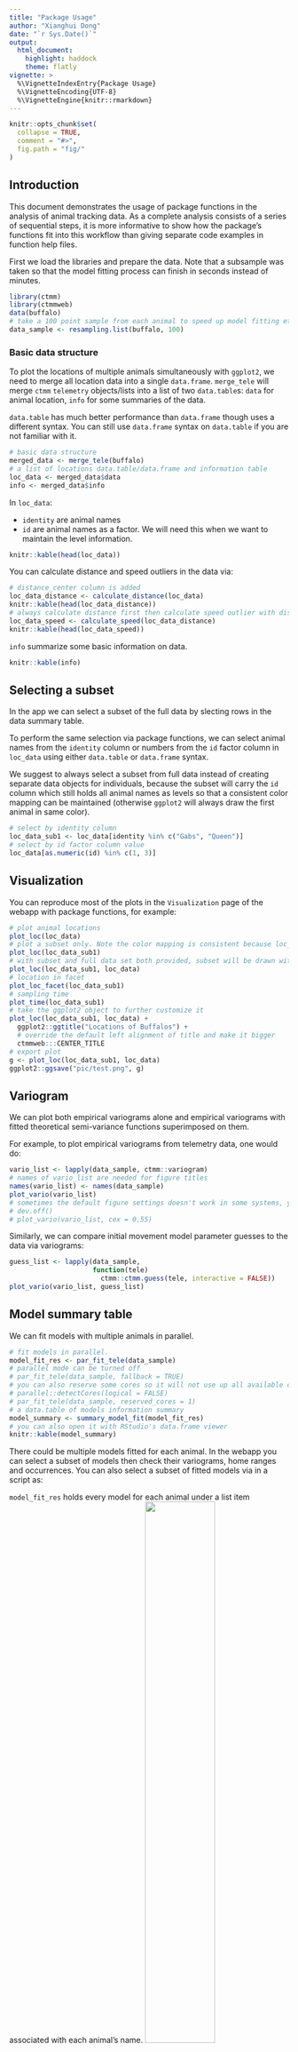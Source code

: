 ```yaml
---
title: "Package Usage"
author: "Xianghui Dong"
date: "`r Sys.Date()`"
output: 
  html_document: 
    highlight: haddock
    theme: flatly
vignette: >
  %\VignetteIndexEntry{Package Usage}
  %\VignetteEncoding{UTF-8}
  %\VignetteEngine{knitr::rmarkdown}
---
```


```r
knitr::opts_chunk$set(
  collapse = TRUE,
  comment = "#>",
  fig.path = "fig/"
)
```

## Introduction

This document demonstrates the usage of package functions in the analysis of animal tracking data. As a complete analysis consists of a series of sequential steps, it is more informative to show how the package's functions fit into this workflow than giving separate code examples in function help files.

First we load the libraries and prepare the data. Note that a subsample was taken so that the model fitting process can finish in seconds instead of minutes.

```r
library(ctmm)
library(ctmmweb)
data(buffalo)
# take a 100 point sample from each animal to speed up model fitting etc
data_sample <- resampling.list(buffalo, 100)
```

### Basic data structure

To plot the locations of multiple animals simultaneously with `ggplot2`, we need to merge all location data into a single `data.frame`. `merge_tele` will merge `ctmm` `telemetry` objects/lists into a list of two `data.table`s: `data` for animal location, `info` for some summaries of the data. 

`data.table` has much better performance than `data.frame` though uses a different syntax. You can still use `data.frame` syntax on `data.table` if you are not familiar with it.

```r
# basic data structure
merged_data <- merge_tele(buffalo)
# a list of locations data.table/data.frame and information table
loc_data <- merged_data$data
info <- merged_data$info
```

In `loc_data`: 

- `identity` are animal names
- `id` are animal names as a factor. We will need this when we want to maintain the level information.

```r
knitr::kable(head(loc_data))
```

You can calculate distance and speed outliers in the data via:

```r
# distance_center column is added
loc_data_distance <- calculate_distance(loc_data)
knitr::kable(head(loc_data_distance))
# always calculate distance first then calculate speed outlier with distance columns added
loc_data_speed <- calculate_speed(loc_data_distance)
knitr::kable(head(loc_data_speed))
```

`info` summarize some basic information on data.

```r
knitr::kable(info)
```

## Selecting a subset

In the app we can select a subset of the full data by slecting rows in the data summary table.

To perform the same selection via package functions, we can select animal names from the `identity` column or numbers from the `id` factor column in `loc_data` using either `data.table` or `data.frame` syntax.

We suggest to always select a subset from full data instead of creating separate data objects for individuals, because the subset will carry the `id` column which still holds all animal names as levels so that a consistent color mapping can be maintained (otherwise `ggplot2` will always draw the first animal in same color).

```r
# select by identity column
loc_data_sub1 <- loc_data[identity %in% c("Gabs", "Queen")]
# select by id factor column value
loc_data[as.numeric(id) %in% c(1, 3)]
```

## Visualization

You can reproduce most of the plots in the `Visualization` page of the webapp with package functions, for example: 

```r
# plot animal locations
plot_loc(loc_data)
# plot a subset only. Note the color mapping is consistent because loc_data_sub1 id column hold all animal names in levels.
plot_loc(loc_data_sub1)
# with subset and full data set both provided, subset will be drawn with full data as background. 
plot_loc(loc_data_sub1, loc_data)
# location in facet
plot_loc_facet(loc_data_sub1)
# sampling time
plot_time(loc_data_sub1)
# take the ggplot2 object to further customize it
plot_loc(loc_data_sub1, loc_data) +
  ggplot2::ggtitle("Locations of Buffalos") +
  # override the default left alignment of title and make it bigger
  ctmmweb:::CENTER_TITLE
# export plot
g <- plot_loc(loc_data_sub1, loc_data)
ggplot2::ggsave("pic/test.png", g)
```



## Variogram

We can plot both empirical variograms alone and empirical variograms with fitted theoretical semi-variance functions superimposed on them. 

For example, to plot empirical variograms from telemetry data, one would do:

```r
vario_list <- lapply(data_sample, ctmm::variogram)
# names of vario_list are needed for figure titles
names(vario_list) <- names(data_sample)
plot_vario(vario_list)
# sometimes the default figure settings doesn't work in some systems, you can clear the plot device then use a smaller title size
# dev.off()
# plot_vario(vario_list, cex = 0.55)
```

Similarly, we can compare initial movement model parameter guesses to the data via variograms:

```r
guess_list <- lapply(data_sample,
                     function(tele) 
                       ctmm::ctmm.guess(tele, interactive = FALSE))
plot_vario(vario_list, guess_list)
```

## Model summary table

We can fit models with multiple animals in parallel. 

```r
# fit models in parallel. 
model_fit_res <- par_fit_tele(data_sample)
# parallel mode can be turned off
# par_fit_tele(data_sample, fallback = TRUE)
# you can also reserve some cores so it will not use up all available cpu cores
# parallel::detectCores(logical = FALSE)
# par_fit_tele(data_sample, reserved_cores = 1)
# a data.table of models information summary
model_summary <- summary_model_fit(model_fit_res)
# you can also open it with RStudio's data.frame viewer
knitr::kable(model_summary)
```

There could be multiple models fitted for each animal. In the webapp you can select a subset of models then check their variograms, home ranges and occurrences. You can also select a subset of fitted models via in a script as:

`model_fit_res` holds every model for each animal under a list item associated with each animal's name. 
![](pic/05_model_res_structure.png){ width=50% }

To make selecting a subset easier, we first convert this nested list structure to a flat list:

```r
# the nested structure of model fit result
names(model_fit_res)
names(model_fit_res[[1]])
# convert to a flat list
model_list <- flatten_models(model_fit_res)
names(model_list)
```

Then we can find the model names in the model summary table by `model_no` or `model_type`. The code here uses `data.table` syntax, but you can also use the table as `data.frame` if you want.

```r
# select subset in model summary table by model_no
knitr::kable(model_summary[model_no %in% c(1, 3, 10, 11, 12, 13)])
# select by model type
knitr::kable(model_summary[model_type == "OU anisotropic"])
# select first(best) model for each animal using the smallest AICc value
knitr::kable(model_summary[dAICc == 0])
# Because each model have 3 rows, the `estimte == "ML"` filter can make sure each model only be selected once. 
knitr::kable(model_summary[estimate == "ML"])
# Combine this condition with filter above to select models
# The expression is enclosed with () to enable automatical printing of result. Both model_name and identity are selected in same filter. We need the model_name to filter the model list, and the animal name to filter the variograms
(names_sub2 <- model_summary[(estimate == "ML") &
  (model_no %in% c(1, 3, 10, 11, 12, 13)), .(model_name, identity)])
```

Once you have selected the models in summary table, you can filter the actual models list with model names. Note this is a different subset from `loc_data_sub1` above.

```r
# filter model list by model names to get subset of model list.
model_list_sub2 <- model_list[names_sub2$model_name]
```

Now we can plot variograms with the fitted SVFs of the selected models. Note the `vario_list_sub2` needs to match with `model_list_sub2` in length and animal name, so they are based on same data.

```r
# get corresponding variograms by animal names.
vario_list_sub2 <- vario_list[names_sub2$identity]
# specify a different color for model
plot_vario(vario_list_sub2, model_list_sub2, model_color = "purple")
```

## Home range

We can estimate home range with the telemetry data and the fitted models. Note parallel mode is not used because we want to calculate all animals together to put them in same grid.

```r
# calculate home range with ctmm::akde. 
tele_list_sub2 <- data_sample[names_sub2$identity]
hrange_list_sub2 <- akde(tele_list_sub2, CTMM = model_list_sub2)
# name by model name
names(hrange_list_sub2) <- names(model_list_sub2)
# summary of each home range. There is no summary table function here because we borrowed the model table in app to make the home range summay table. To reproduce that in functions need model table/model_fit_res and the selection as parameters, which will be quite awkward. If there is a strong request from users, a summary table function can be added.
lapply(hrange_list_sub2, summary)
# plot home range
plot_ud(hrange_list_sub2)
# plot home range with location overlay
plot_ud(hrange_list_sub2, tele_list = tele_list_sub2)
# plot with different level.UD values
plot_ud(hrange_list_sub2, level_vec = c(0.50, 0.95), tele_list = tele_list_sub2)
```

## Occurrence

Occurrence distribution can be calculated from the telemetry data and the fitted models in parallel.

```r
# calculate occurrence in parallel. parallel can be disabled with fallback = TRUE
occur_list_sub2 <- par_occur(tele_list_sub2, model_list_sub2)
# plot occurrence. Note tele_list is not needed here because the location overlay usually interfere with occurrence plot.
plot_ud(occur_list_sub2, level_vec = c(0.50, 0.95))
```

## Maps

We can then build interactive online maps of the data and fitted Home Range and Occurrence distributions. For example, one can display the location data on a map via:

```r
# this is needed for using pipe operator
library(leaflet)
# loc_data_sub1 is used for visualization plot. all the model selections above are based on a different subset. We need to get corresponding loc_data subset for model selections
loc_data_sub2 <- loc_data[identity %in% names(tele_list_sub2)]
point_map(loc_data_sub2)
point_map(loc_data)
```

The map can be saved as a self contained html file.

```r
# save map to single html file. 
htmlwidgets::saveWidget(point_map(loc_data_sub2), file = "point_map.html")
```


Displaying home range estimates requires more input. See their help documents for detailed explanations.

```r
# A map with home range estimates need: list of home range UD object, vector of level.UD in ctmm::plot.telemetry, a vector of color names for each home range estimate.
range_map(hrange_list_sub2, 0.95, rainbow(length(hrange_list_sub2)))
# To overlay home range estimates with animal locations, the corresponding animal location data is needed.
point_range_map(loc_data_sub2, hrange_list_sub2, 0.95,
                rainbow(length(hrange_list_sub2)))
```
